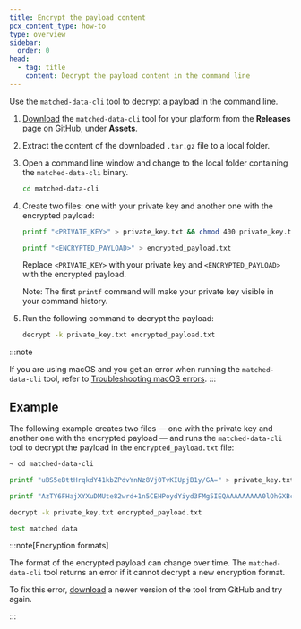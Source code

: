 ```yaml
---
title: Encrypt the payload content
pcx_content_type: how-to
type: overview
sidebar:
  order: 0
head:
  - tag: title
    content: Decrypt the payload content in the command line
---
```


Use the `matched-data-cli` tool to decrypt a payload in the command line.

1. [Download](https://github.com/cloudflare/matched-data-cli/releases) the `matched-data-cli` tool for your platform from the **Releases** page on GitHub, under **Assets**.

2. Extract the content of the downloaded `.tar.gz` file to a local folder.

3. Open a command line window and change to the local folder containing the `matched-data-cli` binary.

   ```sh
   cd matched-data-cli
   ```

4. Create two files: one with your private key and another one with the encrypted payload:

   ```sh
   printf "<PRIVATE_KEY>" > private_key.txt && chmod 400 private_key.txt

   printf "<ENCRYPTED_PAYLOAD>" > encrypted_payload.txt
   ```

   Replace `<PRIVATE_KEY>` with your private key and `<ENCRYPTED_PAYLOAD>` with the encrypted payload.

   Note: The first `printf` command will make your private key visible in your command history.

5. Run the following command to decrypt the payload:

   ```sh
   decrypt -k private_key.txt encrypted_payload.txt
   ```

:::note

If you are using macOS and you get an error when running the `matched-data-cli` tool, refer to [Troubleshooting macOS errors](/waf/managed-rules/payload-logging/command-line/generate-key-pair/#troubleshooting-macos-errors).
:::

## Example

The following example creates two files — one with the private key and another one with the encrypted payload — and runs the `matched-data-cli` tool to decrypt the payload in the `encrypted_payload.txt` file:

```sh
~ cd matched-data-cli

printf "uBS5eBttHrqkdY41kbZPdvYnNz8Vj0TvKIUpjB1y/GA=" > private_key.txt && chmod 400 private_key.txt

printf "AzTY6FHajXYXuDMUte82wrd+1n5CEHPoydYiyd3FMg5IEQAAAAAAAAA0lOhGXBclw8pWU5jbbYuepSIJN5JohTtZekLliJBlVWk=" > encrypted_payload.txt

decrypt -k private_key.txt encrypted_payload.txt
```

```sh output
test matched data
```

:::note[Encryption formats]

The format of the encrypted payload can change over time. The `matched-data-cli` tool returns an error if it cannot decrypt a new encryption format.

To fix this error, [download](https://github.com/cloudflare/matched-data-cli/releases) a newer version of the tool from GitHub and try again.

:::
